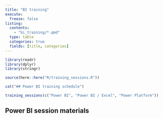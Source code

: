 ---
title: "BI training"
execute: 
  freeze: false
listing:
  contents:
    - "bi_training/*.qmd"
  type: table
  categories: true
  fields: [title, categories]
---

```{r}
library(readr)
library(dplyr)
library(stringr)

source(here::here("R/training_sessions.R"))

cat("## Power BI training schedule")
```

```{r}
training_sessions(c("Power BI", "Power BI / Excel", "Power Platform")) 
```

## Power BI session materials


